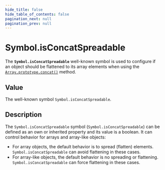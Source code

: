 ```yaml
---
hide_title: false
hide_table_of_contents: false
pagination_next: null
pagination_prev: null
---
```

# Symbol.isConcatSpreadable

The **`Symbol.isConcatSpreadable`** well-known symbol is used to configure if an object should be flattened to its array elements when using the [`Array.prototype.concat()`](../../globals/Array/prototype/concat.mdx) method.

## Value

The well-known symbol `Symbol.isConcatSpreadable`.

## Description

The `Symbol.isConcatSpreadable` symbol (`Symbol.isConcatSpreadable`) can be defined as an own or inherited property and its value is a boolean. It can control behavior for arrays and array-like objects:

- For array objects, the default behavior is to spread (flatten) elements. `Symbol.isConcatSpreadable` can avoid flattening in these cases.
- For array-like objects, the default behavior is no spreading or flattening. `Symbol.isConcatSpreadable` can force flattening in these cases.
